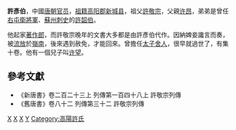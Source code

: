 '''許彥伯'''，中國[[唐朝|唐朝]][[官员|官员]]，[[祖籍|祖籍]][[高阳郡|高阳郡]][[新城县|新城县]]，祖父[[許敬宗|許敬宗]]，父親[[许昂|许昂]]，弟弟是曾任[[右屯衛|右屯衛]][[將軍_(中國古代)|將軍]]、[[苏州_(隋朝)|蘇州]][[刺史|刺史]]的[[許韶伯|許韶伯]]。

他起家[[著作郎|著作郎]]，而許敬宗晚年的文書大多都是由許彥伯代作。因納婢妾讒言而奏，被[[流放|流放]]於[[嶺南|嶺南]]，後來遇到赦免，才能回來。曾擔任[[太子舍人|太子舍人]]，很早就過世了，有集十卷。他有一個兒子叫[[许望|许望]]。

==參考文獻==
*《新唐書》卷二百二十三上 列傳第一百四十八上 許敬宗列傳
*《舊唐書》卷八十二 列傳第三十二 許敬宗列傳


{{唐朝官员小作品}}

[[Category:唐朝著作郎|X]]
[[Category:唐朝太子舍人|X]]
[[Category:唐朝作家|X]]
[[Category:许姓|Y]]
[[Category:高陽許氏|Category:高陽許氏]]